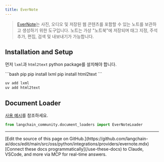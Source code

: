 ```yaml
---
title: EverNote
---
```


>[EverNote](https://evernote.com/)는 사진, 오디오 및 저장된 웹 콘텐츠를 포함할 수 있는 노트를 보관하고 생성하기 위한 도구입니다. 노트는 가상 "노트북"에 저장되며 태그 지정, 주석 추가, 편집, 검색 및 내보내기가 가능합니다.

## Installation and Setup

먼저 `lxml`과 `html2text` python package를 설치해야 합니다.

<CodeGroup>
```bash pip
pip install lxml
pip install html2text
```

```bash uv
uv add lxml
uv add html2text
```
</CodeGroup>

## Document Loader

[사용 예시](/oss/python/integrations/document_loaders/evernote)를 참조하세요.

```python
from langchain_community.document_loaders import EverNoteLoader
```

---

<Callout icon="pen-to-square" iconType="regular">
    [Edit the source of this page on GitHub.](https://github.com/langchain-ai/docs/edit/main/src/oss/python/integrations/providers/evernote.mdx)
</Callout>
<Tip icon="terminal" iconType="regular">
    [Connect these docs programmatically](/use-these-docs) to Claude, VSCode, and more via MCP for    real-time answers.
</Tip>
